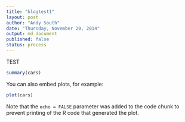 ```yaml
---
title: "blogtest1"
layout: post
author: "Andy South"
date: "Thursday, November 20, 2014"
output: md_document
published: false
status: process
---
```


TEST

```r
summary(cars)
```

You can also embed plots, for example:

```r
plot(cars)
```

Note that the `echo = FALSE` parameter was added to the code chunk to prevent printing of the R code that generated the plot.
